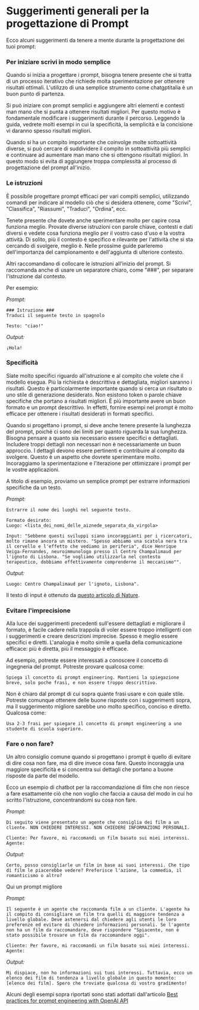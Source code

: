 # Suggerimenti generali per la progettazione di Prompt

Ecco alcuni suggerimenti da tenere a mente durante la progettazione dei tuoi prompt:


### Per iniziare scrivi in modo semplice
Quando si inizia a progettare i prompt, bisogna tenere presente che si tratta di un processo iterativo che richiede molta sperimentazione per ottenere risultati ottimali. L'utilizzo di una semplice strumento come chatgptitalia è un buon punto di partenza.

Si può iniziare con prompt semplici e aggiungere altri elementi e contesti man mano che si punta a ottenere risultati migliori. Per questo motivo è fondamentale modificare i suggerimenti durante il percorso. Leggendo la guida, vedrete molti esempi in cui la specificità, la semplicità e la concisione vi daranno spesso risultati migliori.

Quando si ha un compito importante che coinvolge molte sottoattività diverse, si può cercare di suddividere il compito in sottoattività più semplici e continuare ad aumentare man mano che si ottengono risultati migliori. In questo modo si evita di aggiungere troppa complessità al processo di progettazione del prompt all'inizio.

### Le istruzioni
È possibile progettare prompt efficaci per vari compiti semplici, utilizzando comandi per indicare al modello ciò che si desidera ottenere, come "Scrivi", "Classifica", "Riassumi", "Traduci", "Ordina", ecc.

Tenete presente che dovete anche sperimentare molto per capire cosa funziona meglio. Provate diverse istruzioni con parole chiave, contesti e dati diversi e vedete cosa funziona meglio per il vostro caso d'uso e la vostra attività. Di solito, più il contesto è specifico e rilevante per l'attività che si sta cercando di svolgere, meglio è. Nelle prossime guide parleremo dell'importanza del campionamento e dell'aggiunta di ulteriore contesto.

Altri raccomandano di collocare le istruzioni all'inizio del prompt. Si raccomanda anche di usare un separatore chiaro, come "###", per separare l'istruzione dal contesto.

Per esempio:

*Prompt:*
```
### Istruzione ###
Traduci il seguente testo in spagnolo

Testo: "ciao!"
```

*Output:*
```
¡Hola!
```

### Specificità
Siate molto specifici riguardo all'istruzione e al compito che volete che il modello esegua. Più la richiesta è descrittiva e dettagliata, migliori saranno i risultati. Questo è particolarmente importante quando si cerca un risultato o uno stile di generazione desiderato. Non esistono token o parole chiave specifiche che portano a risultati migliori. È più importante avere un buon formato e un prompt descrittivo. In effetti, fornire esempi nel prompt è molto efficace per ottenere i risultati desiderati in formati specifici.

Quando si progettano i prompt, si deve anche tenere presente la lunghezza del prompt, poiché ci sono dei limiti per quanto riguarda la sua lunghezza. Bisogna pensare a quanto sia necessario essere specifici e dettagliati. Includere troppi dettagli non necessari non è necessariamente un buon approccio. I dettagli devono essere pertinenti e contribuire al compito da svolgere. Questo è un aspetto che dovrete sperimentare molto. Incoraggiamo la sperimentazione e l'iterazione per ottimizzare i prompt per le vostre applicazioni.

A titolo di esempio, proviamo un semplice prompt per estrarre informazioni specifiche da un testo.

*Prompt:*
```
Estrarre il nome dei luoghi nel seguente testo. 

Formato desirato:
Luogo: <lista_dei_nomi_delle_aiznede_separata_da_virgola>

Input: "Sebbene questi sviluppi siano incoraggianti per i ricercatori, molto rimane ancora un mistero. "Spesso abbiamo una scatola nera tra il cervello e l'effetto che vediamo in periferia", dice Henrique Veiga-Fernandes, neuroimmunologo presso il Centro Champalimaud per l'ignoto di Lisbona. "Se vogliamo utilizzarla nel contesto terapeutico, dobbiamo effettivamente comprenderne il meccanismo"".
```

*Output:*
```
Luogo: Centro Champalimaud per l'ignoto, Lisbona".
```

Il testo di input è ottenuto da [questo articolo di Nature](https://www.nature.com/articles/d41586-023-00509-z).

### Evitare l'imprecisione

Alla luce dei suggerimenti precedenti sull'essere dettagliati e migliorare il formato, è facile cadere nella trappola di voler essere troppo intelligenti con i suggerimenti e creare descrizioni imprecise. Spesso è meglio essere specifici e diretti. L'analogia è molto simile a quella della comunicazione efficace: più è diretta, più il messaggio è efficace.

Ad esempio, potreste essere interessati a conoscere il concetto di ingegneria del prompt. Potreste provare qualcosa come:
```
Spiega il concetto di prompt engineering. Mantieni la spiegazione breve, solo poche frasi, e non essere troppo descrittivo.
```

Non è chiaro dal prompt di cui sopra quante frasi usare e con quale stile. Potreste comunque ottenere delle buone risposte con i suggerimenti sopra, ma il suggerimento migliore sarebbe uno molto specifico, conciso e diretto. Qualcosa come:
```
Usa 2-3 frasi per spiegare il concetto di prompt engineering a uno studente di scuola superiore.
```

### Fare o non fare?
Un altro consiglio comune quando si progettano i prompt è quello di evitare di dire cosa non fare, ma di dire invece cosa fare. Questo incoraggia una maggiore specificità e si concentra sui dettagli che portano a buone risposte da parte del modello.

Ecco un esempio di chatbot per la raccomandazione di film che non riesce a fare esattamente ciò che non voglio che faccia a causa del modo in cui ho scritto l'istruzione, concentrandomi su cosa non fare.

*Prompt:*
```
Di seguito viene presentato un agente che consiglia dei film a un cliente. NON CHIEDERE INTERESSI. NON CHIEDERE INFORMAZIONI PERSONALI.

Cliente: Per favore, mi raccomandi un film basato sui miei interessi.
Agente: 
```

*Output:*
```
Certo, posso consigliarle un film in base ai suoi interessi. Che tipo di film le piacerebbe vedere? Preferisce l'azione, la commedia, il romanticismo o altro?
```

Qui un prompt migliore

*Prompt:*
```
Il seguente è un agente che raccomanda film a un cliente. L'agente ha il compito di consigliare un film tra quelli di maggiore tendenza a livello globale. Deve astenersi dal chiedere agli utenti le loro preferenze ed evitare di chiedere informazioni personali. Se l'agente non ha un film da raccomandare, deve rispondere "Spiacente, non è stato possibile trovare un film da raccomandare oggi".

Cliente: Per favore, mi raccomandi un film basato sui miei interessi.
Agente:
```

*Output:*
```
Mi dispiace, non ho informazioni sui tuoi interessi. Tuttavia, ecco un elenco dei film di tendenza a livello globale in questo momento: [elenco dei film]. Spero che troviate qualcosa di vostro gradimento!
```

Alcuni degli esempi sopra riportati sono stati adottati dall'articolo [Best practices for prompt engineering with OpenAI API](https://help.openai.com/en/articles/6654000-best-practices-for-prompt-engineering-with-openai-api)
